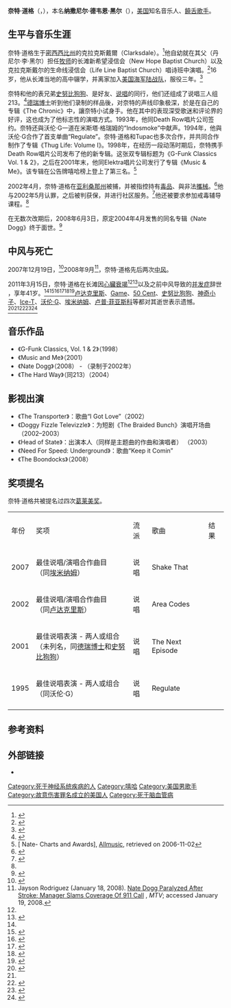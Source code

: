 {{Infobox musical artist
| name                = 奈特·道格<br />Nate Dogg
| image               = Nate_dogg_rapradar (cropped).jpg
| alt                 = 
| caption             = 
| image_size          = 
| landscape           = <!-- yes, if wide image, otherwise leave blank -->
| background          = solo_singer
| birth_name          = 纳撒尼尔·德韦恩·黑尔（Nathaniel Dwayne Hale）
| alias               = 
| birth_date          = {{birth date|1969|8|19|mf=y}}
| birth_place         = {{nowrap|美国[[密西西比州|密西西比州]]克拉克戴爾}}
| origin              =
| death_date          = {{death date and age|2011|3|15|1969|8|19|mf=y}}
| death_place         = {{nowrap|美国[[加利福尼亚州|加利福尼亚州]][[長灘_(加利福尼亞州)|长滩]]}}
| genre               =  [[西海岸嘻哈|西海岸嘻哈]]、[[R&B|R&B]]、[[G-funk|G-funk]]
| occupation          = 歌手
| instrument          = 
| years_active        = 1991–2010
|Label = {{link-en|Death Row唱片公司|Death Row Records}}<br />{{link-en|Elektra唱片公司|Elektra Records}}<br />{{link-en|Doggystyle唱片公司|Doggystyle Records}}<br />[[大西洋唱片|大西洋唱片]]
|Associated_acts =  213、[[史努比狗狗|史努比狗狗]], {{link-en|沃伦·G|Warren G}}、[[2Pac|2Pac]]、[[DJ_Quik|DJ Quik]]、[[德瑞博士|德瑞博士]]、[[Game_(歌手)|Game]]、[[埃米纳姆|埃米纳姆]]、[[Tha_Dogg_Pound|Tha Dogg Pound]]
}}

'''奈特·道格'''（'''{{lang|en|Nate Dogg}}'''，{{bd|1969年|8月19日|2011年|3月15日|catIdx=Dogg,Nate}}），本名'''纳撒尼尔·德韦恩·黑尔'''（{{lang|en|Nathaniel Dwayne Hale}}），[[美国|美国]]知名音乐人、[[饒舌歌手|饒舌歌手]]。

== 生平与音乐生涯 ==
奈特·道格生于[[密西西比州|密西西比州]]的克拉克斯戴爾（Clarksdale）。<ref name="press-telegram1">{{cite news|url=http://www.presstelegram.com/news/ci_17622472|title=Long Beach-born rapper Nate Dogg dies at 41|date=2011-03-15|work=Press-Telegram|publisher=Los Angeles Newspaper group|accessdate=2011-03-16|location=Long Beach, California|deadurl=yes|archiveurl=https://web.archive.org/web/20110317234041/http://www.presstelegram.com/news/ci_17622472|archivedate=2011-03-17}}</ref>他自幼就在其父（丹尼尔·李·黑尔）担任[[牧师|牧师]]的长滩新希望浸信会（New Hope Baptist Church）以及克拉克斯戴尔的生命线浸信会（Life Line Baptist Church）唱诗班中演唱。<ref name="foxdc-father">{{cite news|url=http://www.myfoxdc.com/dpps/news/local/031611-father-mourns-loss-of-his-son-hip-hop-icon-nate-dogg_12349385#|title=Father Mourns Loss of His Son, Hip Hop Icon Nate Dogg|last=Lampkin|first=Lynn|date=2011-03-16|work=myfoxdc.com|publisher=Fox Television Stations|accessdate=2011-03-17|archive-date=2011-08-31|archive-url=https://web.archive.org/web/20110831102711/http://www.myfoxdc.com/dpps/news/local/031611-father-mourns-loss-of-his-son-hip-hop-icon-nate-dogg_12349385|dead-url=no}}</ref>16岁，他从长滩当地的高中辍学，并离家加入[[美国海军陆战队|美国海军陆战队]]，服役三年。<ref name="marine">{{cite web|url=http://www.usmc.net/famous_us_marines|title=Joining the Ranks of Famous Marines|publisher=USMC.net|accessdate=2009-12-26|archive-date=2020-11-24|archive-url=https://web.archive.org/web/20201124112512/https://www.usmc.net/famous_us_marines/|dead-url=no}}</ref>

奈特和他的表兄弟[[史努比狗狗|史努比狗狗]]、{{link-en|沃伦·G|Warren G}}是好友、[[说唱|说唱]]的同行，他们还组成了说唱三人组213。<ref name="allmusic">{{cite web|url=http://www.allmusic.com/artist/p200247/biography|title=Nate Dogg Biography|publisher=allmusic.com|accessdate=2006-11-02, 2009|archive-date=2011-01-30|archive-url=https://web.archive.org/web/20110130080026/http://www.allmusic.com/artist/p200247/biography|dead-url=no}}</ref>[[德瑞博士|德瑞博士]]听到他们录制的样品後，对奈特的声线印象极深，於是在自己的专辑《The Chronic》中，讓奈特小试身手。他在其中的表现深受歌迷和评论界的好评，这也成为了他标志性的演唱方式。1993年，他同Death Row唱片公司签约。奈特还與沃伦·G一道在米斯塔·格瑞姆的“Indosmoke”中献声。1994年，他與沃伦·G合作了首支单曲“Regulate”。奈特·道格和Tupac也多次合作，并共同合作制作了专辑《Thug Life: Volume I》。1998年，在经历一段动荡时期后，奈特携手Death Row唱片公司发布了他的新专辑。这张双专辑标题为《G-Funk Classics Vol. 1 & 2》，之后在2001年末，他同Elektra唱片公司发行了专辑《Music & Me》。该专辑在公告牌嘻哈榜上登上了第三名。<ref>[{{Allmusic|class=artist|id=p200247/charts-awards|pure_url=yes}} Nate- Charts and Awards], [[Allmusic|Allmusic]], retrieved on 2006-11-02</ref>

2002年4月，奈特·道格在[[亚利桑那州|亚利桑那州]]被捕，并被指控持有[[毒品|毒品]]、與非法[[槍枝|攜械]]。<ref name="mtv">{{cite web|url=http://www.mtv.com/news/articles/1453444/nate-dogg-busted-pot-gun-possession.jhtml|title=Nate Dogg Busted For Possession Of Pot, Stolen Gun|date=2002-04-16|accessdate=2011-02-17|work=[[MTV|MTV]]|archive-date=2013-12-15|archive-url=https://web.archive.org/web/20131215003925/http://www.mtv.com/news/articles/1453444/nate-dogg-busted-pot-gun-possession.jhtml|dead-url=no}}</ref>他与2002年5月认罪，之后被判获保，并进行社区服务。<ref name="tsg">{{cite web |url=http://www.thesmokinggun.com/mugshots/halemug1.html |title=TSG Mug Shot: Nate Dogg |publisher=[[The_Smoking_Gun|The Smoking Gun]] |accessdate=2009-12-26 |deadurl=yes |archiveurl=https://web.archive.org/web/20091226042220/http://www.thesmokinggun.com/mugshots/halemug1.html |archivedate=2009-12-26 }}</ref>他还被要求参加戒毒辅导课程。<ref name="tsg"/>

在无数次改期后，2008年6月3日，原定2004年4月发售的同名专辑《Nate Dogg》终于面世。<ref>{{Cite web |url=http://www.atlanticrecords.com/Natedogg/music/?release=700036 |title=Atlantic Records |access-date=2011-03-18 |archive-date=2007-02-02 |archive-url=https://web.archive.org/web/20070202071712/http://www.atlanticrecords.com/natedogg/music/?release=700036 |dead-url=yes }}</ref>

== 中风与死亡 ==
{{wikinews|US rapper Nate Dogg dies at age 41}}
2007年12月19日，<ref name="mtvstroke">{{cite web|url=http://www.mtv.com/news/articles/1579019/hannah-montana-contest-winner-apologizes-fake-essay.jhtml|title=Hannah Montana Contest Winner Apologizes For Fake Essay; Plus 'American Idol,' C-Murder, R.E.M., Birdman & More, In For The Record|date=January 4, 2008|accessdate=February 17, 2011|work=[[MTV|MTV]]|archive-date=2013-11-04|archive-url=https://web.archive.org/web/20131104023230/http://www.mtv.com/news/articles/1579019/hannah-montana-contest-winner-apologizes-fake-essay.jhtml|dead-url=no}}</ref>2008年9月<ref name=MTV>Jayson Rodriguez (January 18, 2008). [http://www.mtv.com/news/articles/1579891/20080118/nate_dogg.jhtml Nate Dogg Paralyzed After Stroke; Manager Slams Coverage Of 911 Call] {{Wayback|url=http://www.mtv.com/news/articles/1579891/20080118/nate_dogg.jhtml |date=20101229124321 }}, ''MTV''; accessed January 19, 2008.</ref>，奈特·道格先后两次[[中风|中风]]。

2011年3月15日，奈特·道格在长滩因[[心臟衰竭|心臟衰竭]]<ref name="press-telegram1" /><ref>{{cite web |url=http://www.pedestrian.tv/music/news/nate-dogg-cause-of-death-stroke-related/38974.htm |title=Nate Dogg Cause Of Death |work=triple j music news |publisher=Australian Broadcasting Corporation |date=2004-06-30 |accessdate=2011-03-17 |archive-date=2017-07-03 |archive-url=https://web.archive.org/web/20170703065728/http://www.pedestrian.tv/music/news/nate-dogg-cause-of-death-stroke-related/38974.htm |dead-url=no }}</ref>以及之前中风导致的[[并发症|并发症]]辞世 ，享年41岁。<ref name="press-telegram1" /><ref>{{cite web |url=http://www.abc.net.au/triplej/musicnews/s3165836.htm |title=Nate Dogg dead at 41 |work=triple j music news |publisher=Australian Broadcasting Corporation |date=2004-06-30 |accessdate=2011-03-17 |archive-date=2011-03-21 |archive-url=https://web.archive.org/web/20110321001452/http://www.abc.net.au/triplej/musicnews/s3165836.htm |dead-url=no }}</ref><ref>{{cite web |last=Weiner |first=Juli |url=http://www.vanityfair.com/online/daily/2011/03/reflections-on-a-series-of-nate-dogg-trend-pieces.html |title=Reflections on a Series of Nate Dogg Trend Pieces | VF Daily |publisher=Vanity Fair |date=2009-10-20 |accessdate=2011-03-17 |archive-date=2011-03-17 |archive-url=https://web.archive.org/web/20110317232244/http://www.vanityfair.com/online/daily/2011/03/reflections-on-a-series-of-nate-dogg-trend-pieces.html |dead-url=no }}</ref><ref>{{cite web |url=http://www.nj.com/entertainment/music/index.ssf/2011/03/dr_hook_nate_dogg_respected_hi.html |title=Dr. Hook: Nate Dogg, respected hip-hop singer, dead at 41 |publisher=NJ.com |date= |accessdate=2011-03-17 |archive-date=2011-03-20 |archive-url=https://web.archive.org/web/20110320023711/http://www.nj.com/entertainment/music/index.ssf/2011/03/dr_hook_nate_dogg_respected_hi.html |dead-url=no }}</ref><ref>{{cite web|url=http://www.bbc.co.uk/newsbeat/12757484|title=Newsbeat - Rapper Nate Dogg dies at 41, Snoop Dogg says on Twitter|publisher=BBC|accessdate=2011-03-16|archive-date=2011-03-18|archive-url=https://web.archive.org/web/20110318060836/http://www.bbc.co.uk/newsbeat/12757484|dead-url=no}}</ref><ref name="mtv-death">{{cite web|url=http://rapfix.mtv.com/2011/03/16/snoop-dogg-dogg-pound-react-to-nate-doggs-death/|title=Snoop Dogg, Dogg Pound React To Nate Dogg's Death|date=March 16, 2011|work=MTV News|publisher=MTV Networks|accessdate=16 March 2011|archive-date=2011-03-19|archive-url=https://web.archive.org/web/20110319040156/http://rapfix.mtv.com/2011/03/16/snoop-dogg-dogg-pound-react-to-nate-doggs-death/|dead-url=no}}</ref>[[卢达克里斯|卢达克里斯]]、[[Game_(歌手)|Game]]、[[50_Cent|50 Cent]]、[[史努比狗狗|史努比狗狗]]、[[神奇小子_(歌手)|神奇小子]]、[[Ice-T|Ice-T]]、[[沃伦·G·哈定|沃伦·G]]、[[埃米纳姆|埃米纳姆]]、[[卢普·菲亚斯科|卢普·菲亚斯科]]等都对其逝世表示遗憾。<ref>{{cite web|url=http://www.bbc.co.uk/news/entertainment-arts-12758613|title=Rap star Nate Dogg 'dies aged 41'|date=16 March 2011|work=BBC News|accessdate=16 March 2011|archive-date=2011-03-17|archive-url=https://web.archive.org/web/20110317034720/http://www.bbc.co.uk/news/entertainment-arts-12758613|dead-url=no}}</ref><ref name="mtv-death"/><ref>{{cite web |last=Paine |first=Jake |url=http://www.hiphopdx.com/index/news/id.14430/title.nate-doggs-many-collaborators-react-to-the-singers-death |title=Nate Dogg's Many Collaborators React To The Singer's Death | Get The Latest Hip Hop News, Rap News & Hip Hop Album Sales |publisher=HipHopDX |date= |accessdate=2011-03-17 |archive-url=https://web.archive.org/web/20110316222555/http://www.hiphopdx.com/index/news/id.14430/title.nate-doggs-many-collaborators-react-to-the-singers-death/ |archive-date=2011-03-16 |dead-url=yes }}</ref><ref>{{cite web |url=http://www.eonline.com/uberblog/b231316_eminem_hails_irreplaceable_nate_dogg.html |title=Eminem Hails "Irreplaceable" Nate Dogg |publisher=E! Online |date= |accessdate=2011-03-17 |archive-date=2011-03-18 |archive-url=https://web.archive.org/web/20110318120152/http://www.eonline.com/uberblog/b231316_eminem_hails_irreplaceable_nate_dogg.html |dead-url=no }}</ref><ref>{{Cite web |url=http://www.hiphopdx.com/index/news/id.14437/title.lupe-fiasco-responds-to-number-one-debut |title=存档副本 |access-date=2011-03-18 |archive-url=https://web.archive.org/web/20110319004542/http://www.hiphopdx.com/index/news/id.14437/title.lupe-fiasco-responds-to-number-one-debut |archive-date=2011-03-19 |dead-url=yes }}</ref>

== 音乐作品 ==
* 《G-Funk Classics, Vol. 1 & 2》（1998）
* 《Music and Me》（2001）
* 《Nate Dogg》（2008） - （录制于2002年）
* 《The Hard Way》（同213）（2004）

== 影视出演 ==
* 《The Transporter》：歌曲“I Got Love”（2002）
* 《Doggy Fizzle Televizzle》：为短剧《The Braided Bunch》演唱开场曲（2002–2003）
* 《Head of State》：出演本人（同样是主题曲的作曲和演唱者） （2003）
* 《Need For Speed: Underground》：歌曲“Keep it Comin”
* 《The Boondocks》（2008）

== 奖项提名 ==
奈特·道格共被提名过四次[[葛莱美奖|葛莱美奖]]。
{|class="wikitable" style="text-align:center"
|-
| 年份
! 奖项 
! 流派
! 歌曲
! 结果
|-
|2007
|最佳说唱/演唱合作曲目<br />（同[[埃米纳姆|埃米纳姆]]）
|说唱
|Shake That
|{{Nominated}} 
|-
|2002
|最佳说唱/演唱合作曲目<br />（同[[卢达克里斯|卢达克里斯]]）
|说唱
| Area Codes
|{{Nominated}}
|-
|2001
|最佳说唱表演 - 两人或组合<br />（未列名，同[[德瑞博士|德瑞博士]]和[[史努比狗狗|史努比狗狗]]）
| 说唱
|The Next Episode
|{{Nominated}}
|-
|1995
|最佳说唱表演 - 两人或组合<br />（同沃伦·G）
| 说唱
|Regulate
| {{Nominated}}
|-
|}

== 参考资料 ==
{{Reflist}}

== 外部链接 ==
{{Portal|Biography}}
* {{IMDb name|id=0230489 |name=Nate Dogg}}
<ul>

{{Authority control}}
{{DEFAULTSORT:Nate Dogg}}
[[Category:死于神经系统疾病的人|Category:死于神经系统疾病的人]]
[[Category:嘻哈|Category:嘻哈]]
[[Category:美国男歌手|Category:美国男歌手]]
[[Category:故意伤害罪名成立的美国人|Category:故意伤害罪名成立的美国人]]
[[Category:死于脑血管病|Category:死于脑血管病]]